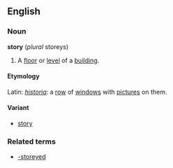 ==English==
===Noun===
'''story''' (''plural'' storeys)

# A [[floor]] or [[level]] of a [[building]].

====Etymology====
Latin: ''[[historia]]'': a [[row]] of [[window]]s with [[picture]]s on them.

====Variant====
*[[story]]

===Related terms===
*[[-storeyed]]